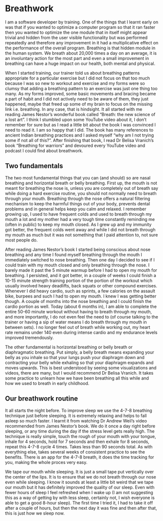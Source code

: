 # Breathwork

I am a software developer by training. One of the things that I learnt early on was that if you wanted to optimize a computer program so that it ran faster then you wanted to optimize the one module that in itself might appear trivial and hidden from the user visible functionality but was performed repeatedly and therefore any improvement in it had a multiplicative effect on the performance of the overall program. Breathing is that hidden module in the human system. We breath about 20,000 times a day on an average, it is an involuntary action for the most part and even a small improvement in breathing can have a huge impact on our health, both mental and physical.

When I started training, our trainer told us about breathing patterns appropriate for a particular exercise but I did not focus on that too much because I was so new to workout and exercise and my forms were so clumsy that adding a breathing pattern to an exercise was just one thing too many. As my forms improved, some basic movements and bracing became a part of habit and I did not actively need to be aware of them, they just happened, maybe that freed up some of my brain to focus on the missing link i.e. breathing. In any case, that is hindsight. It all started with me reading James Nestor's wonderful book called "Breath: the new science of a lost art". I think I stumbled upon some YouTube video about it, I don't remember for sure but as I read a little bit about the book I was convinced I need to read it. I am so happy that I did. The book has many references to ancient Indian breathing practices and I asked myself "why am I not trying some if not all of this?". After finishing that book, I read Dr Belisa Vranich's book "Breathing for warriors" and devoured every YouTube video and podcast I could find about breathwork.

## Two fundamentals

The two most fundamental things that you can (and should) so are nasal breathing and horizontal breath or belly breathing. First up, the mouth is not meant for breathing the nose is, unless you are completely out of breath say while doing a hard exercise routine, you should not normally need to breath through your mouth. Breathing through the nose offers a natural filtering mechanism to keep the harmful things out of your body, prevents dental problems and in general helps keep you calm and relaxed. I remember growing up, I used to have frequent colds and used to breath through my mouth a lot and my mother had a very tough time constantly reminding me (often in public) to keep my mouth closed. As I grew up and my immunity got better, the frequent colds went away and while I did not breath through my mouth as much but it was not something that I paid attention to, not sure most people do.

After reading James Nestor's book I started being conscious about nose breathing and any time I found myself breathing through the mouth I immediately switched to nose breathing. Then one day I decided to see if I could train with my mouth closed and only breathing through the nose. I barely made it past the 5 minute warmup before I had to open my mouth for breathing. I persisted, and it got better, in a couple of weeks I could finish a 10-15 minute strength training portion of the portion of the workout which usually involved heavy deadlifts, back squats or other compound exercises. Whenever I did heavy cardio, such as sprints, a few calories on the assault bike, burpees and such I had to open my mouth. I knew I was getting better though. A couple of months into the nose breathing and I could finish the cardio portion as well. Today (about 6 months in), I am able to complete the entire 50-60 minute workout without having to breath through my mouth, and more importantly, I do not even feel the need to (of course talking to the trainer or having a sip of water means I do breath through my mouth in between sets). I no longer feel out of breath while working out, my heart rate remains under 140 even during intense cardio and my endurance levels improved tremendously.

The other fundamental is horizontal breathing or belly breath or diaphragmatic breathing. Put simply, a belly breath means expanding your belly as you inhale so that your lungs push your diaphragm down and contracting your belly while exhaling so that your diaphragm expands and moves upwards. This is best understood by seeing some visualizations and videos, there are many, but I would recommend Dr Belisa Vranich. It takes some practice to unlearn how we have been breathing all this while and how we used to breath in early childhood.

## Our breathwork routine

It all starts the night before. To improve sleep we use the 4-7-8 breathing technique just before sleeping. It is extremely relaxing and helps to fall asleep so much faster. I learnt it from watching Dr Andrew Weil's video recommended from James Nestor's book. We do it once a day right before sleeping, or any time during the day if the stress level gets really high. The technique is really simple, touch the rough of your mouth with your tongue, inhale for 4 seconds, hold for 7 seconds and then exhale for 8 seconds, repeat this 4-7-8 cycle 4 times. Takes less than 90 seconds total. As with everything else, takes several weeks of consistent practice to see the benefits. There is an app for the 4-7-8 breath, it does the time tracking for you, making the whole proces very easy.

We tape our mouth while sleeping. It is just a small tape put vertically over the center of the lips. It is to ensure that we do not breath through our nose even while sleeping. I know it sounds at least a little bit weird that we tape our mouth but it has definitely improved the quality of our sleep. Even with fewer hours of sleep I feel refreshed when I wake up (I am not suggesting this as a way of getting by with less sleep, certainly not, I wish everyone is able to get a good 8-hour sleep). The first time I tried it, I had to take it off after a couple of hours, but then the next day it was fine and then after that, this is just how we sleep now.




